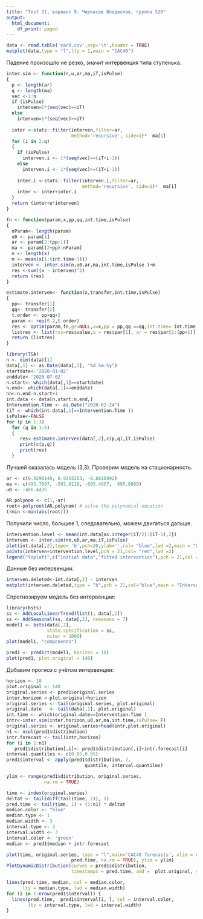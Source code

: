 ---
title: "Test 11, вариант 9. Черкасов Владислав, группа 520"
output:
  html_document:
    df_print: paged
---

```{r}
data <- read.table('var9.csv',sep='\t',header = TRUE)
matplot(data,type = "l",lty = 1,main = "CAC40")  
```

Падение произошло не резко, значит интервенция типа ступенька.
```{r}
inter.sim <- function(n,u,ar,ma,iT,isPulse)
{
  p <- length(ar)
  q <- length(ma)
  vec <-1:n
  if (isPulse)
    interven=1*(seq(vec)==iT)
  else
    interven=1*(seq(vec)>=iT)
  
  inter <-stats::filter(interven,filter=ar,
                        method='recursive', side=1)*  ma[1]
  for (i in 2:q)
  {  
    if (isPulse)
      interven.i <- 1*(seq(vec)==(iT+i-1))
    else
      interven.i <- 1*(seq(vec)>=(iT+i-1))
    
    inter.i <-stats::filter(interven.i,filter=ar,
                            method='recursive', side=1)*  ma[i]
    inter <- inter+inter.i
  }    
  return (inter+u*interven)
}

fn <- function(param,x,pp,qq,int.time,isPulse)
{
  nParam<- length(param)
  u0 <- param[1]
  ar <- param[2:(pp+1)]
  ma <- param[(2+pp):nParam]
  n <- length(x)
  m <- mean(x[1:(int.time-1)])
  interven <- inter.sim(n,u0,ar,ma,int.time,isPulse )+m
  res <-sum((x - interven)^2)
  return (res)
}

estimate.interven<- function(x,transfer,int.time,isPulse)
{
  pp<- transfer[1]
  qq<- transfer[2]
  t.order <- pp+qq+2
  param <- rep(0.2,t.order)
  res <- optim(param,fn,gr=NULL,x=x,pp = pp,qq ==qq,int.time= int.time, isPulse=isPulse, method="BFGS")
  listres <- list(rss=res$value,u = res$par[1], ar = res$par[2:(pp+1)],ma   =res$par[(2+pp):t.order])
  return (listres)
}
```

```{r}
library(TSA)
n <- dim(data)[1]
data[,1] <- as.Date(data[,1], "%d.%m.%y")
startdate<-'2020-01-02'
enddate<-'2020-07-02'
n.start<- which(data[,1]==startdate)
n.end<- which(data[,1]==enddate)
nn<-n.end-n.start+1  
int.data <- data[n.start:n.end,]
Intervention.Time <- as.Date("2020-02-24")
(iT <- which(int.data[,1]==Intervention.Time ))
isPulse<-FALSE
for (p in 1:3)
  for (q in 1:5)
  {
     res<-estimate.interven(data[,2],c(p,q),iT,isPulse)
     print(c(p,q))
     print(res)
  }  
```

Лучшей оказалась модель (3,3). Проверим модель на стационарность.
```{r}
ar <- c(0.9296149, 0.9215353, -0.8616992)
ma <- c(493.7897, -592.8118, -605.4657,  695.8869)
u0 <- -406.4435

AR.polynom <- c(1,-ar)
root<-polyroot(AR.polynom) # solve the polynomial equation
(rmin <-min(abs(root)))
```

Получили число, большее 1, следовательно, можем двигаться дальше.
```{r}
intervention.level <- mean(int.data[as.integer(iT/2):(iT-1),2])
interven <- inter.sim(nn,u0,ar,ma,iT,isPulse)
plot(int.data[,2],type= 'b',pch=20,ylab='',col= "blue",lwd =2,main = "Data and fitted model")
points(interven+intervention.level,pch = 21,col= "red",lwd =2)
legend("topleft",c("initial data","fitted intervention"),pch = 21,col = c("blue","red"),lwd =2)

```

Данные без интервенции:
```{r}
interven.deleted<-int.data[,2] - interven
matplot(interven.deleted,type = "b",pch = 21,col="blue",main = "Intervention deleted")
```

Спрогнозируем модель без интервенции:
```{r}
library(bsts)
ss <- AddLocalLinearTrend(list(), data[,2])
ss <- AddSeasonal(ss, data[,2], nseasons = 7)
model1 <- bsts(data[,2],
               state.specification = ss,
               niter = 1000)
plot(model1, "components") 
```

```{r}
pred1 <- predict(model1, horizon = 10)
plot(pred1, plot.original = 140)
```

Добавим прогноз с учётом интервенции:
```{r}
horizon <- 10
plot.original <- 140
original.series <- pred1$original.series
inter.horizon <-plot.original+horizon 
original.series <- tail(original.series, plot.original)
original.date   <- tail(data[,1], plot.original)
int.time <- which(original.date==Intervention.Time )
intr<-inter.sim(inter.horizon,u0,ar,ma,int.time,isPulse= F)
original.series <- original.series+head(intr,plot.original)
n1 <- ncol(pred1$distribution)
intr.forecast <- tail(intr,horizon)
for (i in 1:n1)
   pred1$distribution[,i]<- pred1$distribution[,i]+intr.forecast[i]
interval.quantiles <- c(0.05,0.95)
pred1$interval <- apply(pred1$distribution, 2, 
                             quantile, interval.quantiles)

ylim <- range(pred1$distribution, original.series, 
              na.rm = TRUE)

time <- index(original.series)
deltat <- tail(diff(tail(time, 2)), 1)
pred.time <- tail(time, 1) + (1:n1) * deltat
median.color <- "blue"
median.type <- 1
median.width <- 3                        
interval.type <- 3
interval.width <- 3
interval.color <- 'green'
median <- pred1$median + intr.forecast

plot(time, original.series, type = "l",main='САС40 forecasts', xlim = range(time, 
                        pred.time, na.rm = TRUE), ylim = ylim)
PlotDynamicDistribution(curves = pred1$distribution, 
                        timestamps = pred.time, add =  plot.original, ylim = ylim)

lines(pred.time, median, col = median.color, 
      lty = median.type, lwd = median.width)
for (i in 1:nrow(pred1$interval)) {
  lines(pred.time,  pred1$interval[i, ], col = interval.color, 
        lty = interval.type, lwd = interval.width)
}

```
